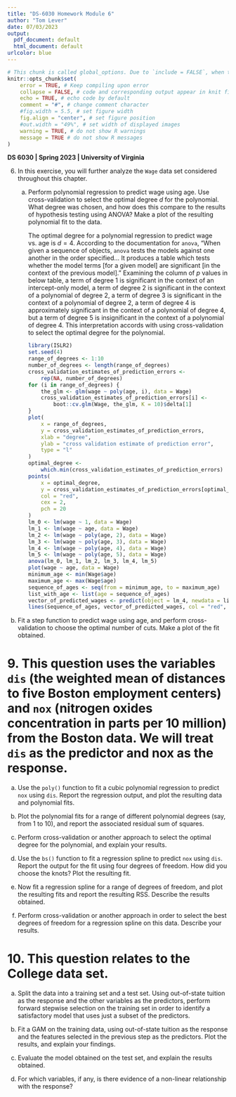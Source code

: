 ```yaml
---
title: "DS-6030 Homework Module 6"
author: "Tom Lever"
date: 07/03/2023
output:
  pdf_document: default
  html_document: default
urlcolor: blue
---
```


<!--- Below are global settings for knitr. You can override any of them by adding the changes to individual chunks --->
```r
# This chunk is called global_options. Due to `include = FALSE`, when the document is rendered, the chunk will be executed, but the results and code will not be included in the rendered document
knitr::opts_chunk$set(
    error = TRUE, # Keep compiling upon error
    collapse = FALSE, # code and corresponding output appear in knit file in separate blocks
    echo = TRUE, # echo code by default
    comment = "#", # change comment character
    #fig.width = 5.5, # set figure width
    fig.align = "center", # set figure position
    #out.width = "49%", # set width of displayed images
    warning = TRUE, # do not show R warnings
    message = TRUE # do not show R messages
)
```

**DS 6030 | Spring 2023 | University of Virginia **

6.  In this exercise, you will further analyze the `Wage` data set considered throughout this chapter.

    (a) Perform polynomial regression to predict wage using age. Use cross-validation to select the optimal degree $d$ for the polynomial. What degree was chosen, and how does this compare to the results of hypothesis testing using ANOVA? Make a plot of the resulting polynomial fit to the data.

        The optimal degree for a polynomial regression to predict wage vs. age is $d = 4$.
        According to the documentation for `anova`, "When given a sequence of objects, `anova` tests the models against one another in the order specified... It produces a table which tests whether the model terms [for a given model] are significant [in the context of the previous model]." Examining the column of $p$ values in below table, a term of degree $1$ is significant in the context of an intercept-only model, a term of degree $2$ is significant in the context of a polynomial of degree $2$, a term of degree $3$ is significant in the context of a polynomial of degree $2$, a term of degree $4$ is approximately significant in the context of a polynomial of degree $4$, but a term of degree $5$ is insignificant in the context of a polynomial of degree $4$. This interpretation accords with using cross-validation to select the optimal degree for the polynomial.

        ```r
        library(ISLR2)
        set.seed(4)
        range_of_degrees <- 1:10
        number_of_degrees <- length(range_of_degrees)
        cross_validation_estimates_of_prediction_errors <-
            rep(NA, number_of_degrees)
        for (i in range_of_degrees) {
            the_glm <- glm(wage ~ poly(age, i), data = Wage)
            cross_validation_estimates_of_prediction_errors[i] <-
                boot::cv.glm(Wage, the_glm, K = 10)$delta[1]
        }
        plot(
            x = range_of_degrees,
            y = cross_validation_estimates_of_prediction_errors,
            xlab = "degree",
            ylab = "cross validation estimate of prediction error",
            type = "l"
        )
        optimal_degree <-
            which.min(cross_validation_estimates_of_prediction_errors)
        points(
            x = optimal_degree,
            y = cross_validation_estimates_of_prediction_errors[optimal_degree],
            col = "red",
            cex = 2,
            pch = 20
        )
        lm_0 <- lm(wage ~ 1, data = Wage)
        lm_1 <- lm(wage ~ age, data = Wage)
        lm_2 <- lm(wage ~ poly(age, 2), data = Wage)
        lm_3 <- lm(wage ~ poly(age, 3), data = Wage)
        lm_4 <- lm(wage ~ poly(age, 4), data = Wage)
        lm_5 <- lm(wage ~ poly(age, 5), data = Wage)
        anova(lm_0, lm_1, lm_2, lm_3, lm_4, lm_5)
        plot(wage ~ age, data = Wage)
        minimum_age <- min(Wage$age)
        maximum_age <- max(Wage$age)
        sequence_of_ages <- seq(from = minimum_age, to = maximum_age)
        list_with_age <- list(age = sequence_of_ages)
        vector_of_predicted_wages <- predict(object = lm_4, newdata = list_with_age)
        lines(sequence_of_ages, vector_of_predicted_wages, col = "red", lwd = 2)
        ```

(b) Fit a step function to predict wage using age, and perform cross-validation to choose the optimal number of cuts. Make a plot of the fit obtained.


# 9. This question uses the variables `dis` (the weighted mean of distances to five Boston employment centers) and `nox` (nitrogen oxides concentration in parts per 10 million) from the Boston data. We will treat `dis` as the predictor and nox as the response.

(a) Use the `poly()` function to fit a cubic polynomial regression to predict `nox` using `dis`. Report the regression output, and plot the resulting data and polynomial fits.

(b) Plot the polynomial fits for a range of different polynomial degrees (say, from 1 to 10), and report the associated residual sum of squares.

(c) Perform cross-validation or another approach to select the optimal degree for the polynomial, and explain your results.

(d) Use the `bs()` function to fit a regression spline to predict `nox` using `dis`. Report the output for the fit using four degrees of freedom. How did you choose the knots? Plot the resulting fit.

(e) Now fit a regression spline for a range of degrees of freedom, and plot the resulting fits and report the resulting RSS. Describe the results obtained.

(f) Perform cross-validation or another approach in order to select the best degrees of freedom for a regression spline on this data. Describe your results.


# 10. This question relates to the College data set.

(a) Split the data into a training set and a test set. Using out-of-state tuition as the response and the other variables as the predictors, perform forward stepwise selection on the training set in order to identify a satisfactory model that uses just a subset of the predictors.

(b) Fit a GAM on the training data, using out-of-state tuition as the response and the features selected in the previous step as the predictors. Plot the results, and explain your findings.

(c) Evaluate the model obtained on the test set, and explain the results obtained.

(d) For which variables, if any, is there evidence of a non-linear relationship with the response?
